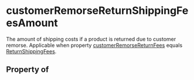 # customerRemorseReturnShippingFeesAmount

The amount of shipping costs if a product is returned due to customer remorse. Applicable when property <a class="localLink" href="/customerRemorseReturnFees">customerRemorseReturnFees</a> equals <a class="localLink" href="/ReturnShippingFees">ReturnShippingFees</a>.

## Property of



